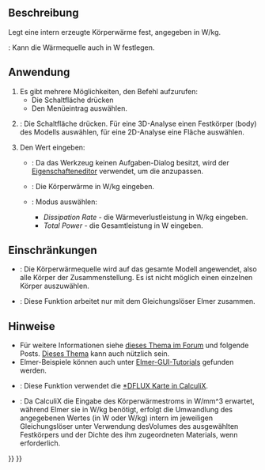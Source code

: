 <languages/>

{{Docnav/de
|[[FEM_ConstraintTemperature/de|RandbedingungTemperatur]]
|[[FEM_ConstantVacuumPermittivity/de|ElektrischeFeldkonstante]]
|[[FEM_Workbench/de|FEM]]
|IconL=FEM_ConstraintTemperature.svg
|IconR=FEM_ConstantVacuumPermittivity.svg
|IconC=Workbench_FEM.svg
}}

{{GuiCommandContainer|
{{GuiCommand/de
|Name=FEM ConstraintBodyHeatSource
|Name/de=FEM RandbedingungKörperwärmequelle
|MenuLocation=Modell → Thermische Randbedingungen und Lasten → Körperwärmequelle
|Workbenches=[[FEM_Workbench/de|FEM]]
|Version=0.19
|SeeAlso=[[FEM_tutorial/de|FEM-Anleitung]]
}}
{{GuiCommandFemInfo/de
|Solvers=CalculiX, Elmer
}}
}}

<span id="Description"></span>
==Beschreibung==

Legt eine intern erzeugte Körperwärme fest, angegeben in W/kg.

{{VersionPlus/de|1.0}}: Kann die Wärmequelle auch in W festlegen.

<span id="Usage"></span>
==Anwendung==

<div class="mw-translate-fuzzy">
# Es gibt mehrere Möglichkeiten, den Befehl aufzurufen:
#* Die Schaltfläche {{Button|[[Image:FEM_ConstraintBodyHeatSource.svg|16px]] '''Körperwärmequelle'''}} drücken
#* Den Menüeintrag {{MenuCommand|Modell → Thermische Randbedingungen und Belastungen → [[Image:FEM_ConstraintBodyHeatSource.svg|16px]] Körperwärmequelle}} auswählen.
# {{VersionPlus/de|0.21}}: Die Schaltfläche {{Button|Hinzufügen}} drücken. Für eine 3D-Analyse einen Festkörper (body) des Modells auswählen, für eine 2D-Analyse eine Fläche auswählen.
# Den Wert eingeben:
#* {{VersionMinus/de|0.20}}: Da das Werkzeug keinen Aufgaben-Dialog besitzt, wird der [[Property_editor|Eigenschafteneditor]] verwendet, um die {{PropertyData/de|Heat Source}} anzupassen.
#* {{Version/de|0.21}}: Die Körperwärme in W/kg eingeben.
#* {{VersionPlus/de|1.0}}: Modus auswählen:
#** ''Dissipation Rate'' - die Wärmeverlustleistung in W/kg eingeben.
#** ''Total Power'' - die Gesamtleistung in W eingeben.
</div>

<span id="Limitations"></span>
==Einschränkungen==

* {{VersionMinus/de|0.20}}: Die Körperwärmequelle wird auf das gesamte Modell angewendet, also alle Körper der Zusammenstellung. Es ist nicht möglich einen einzelnen Körper auszuwählen.
* {{VersionMinus/de|0.21}}: Diese Funktion arbeitet nur mit dem Gleichungslöser Elmer zusammen.

<span id="Notes"></span>
==Hinweise==

* Für weitere Informationen siehe [https://forum.freecadweb.org/viewtopic.php?f=18&t=44705&start=490#p422539 dieses Thema im Forum] und folgende Posts. [https://forum.freecadweb.org/viewtopic.php?f=18&t=28926 Dieses Thema] kann auch nützlich sein.
* Elmer-Beispiele können auch unter [https://www.nic.funet.fi/pub/sci/physics/elmer/doc/ElmerTutorials.pdf Elmer-GUI-Tutorials] gefunden werden.
* {{VersionPlus/de|1.0}}: Diese Funktion verwendet die [https://web.mit.edu/calculix_v2.7/CalculiX/ccx_2.7/doc/ccx/node188.html *DFLUX Karte in CalculiX].
* {{VersionPlus/de|1.0}}: Da CalculiX die Eingabe des Körperwärmestroms in W/mm^3 erwartet, während Elmer sie in W/kg benötigt, erfolgt die Umwandlung des angegebenen Wertes (in W oder W/kg) intern im jeweiligen Gleichungslöser unter Verwendung desVolumes des ausgewählten Festkörpers und der Dichte des ihm zugeordneten Materials, wenn erforderlich.

{{Docnav/de
|[[FEM_ConstraintTemperature/de|RandbedingungTemperatur]]
|[[FEM_ConstantVacuumPermittivity/de|ElektrischeFeldkonstante]]
|[[FEM_Workbench/de|FEM]]
|IconL=FEM_ConstraintTemperature.svg
|IconR=FEM_ConstantVacuumPermittivity.svg
|IconC=Workbench_FEM.svg
}}

{{FEM Tools navi{{#translation:}}}}
{{Userdocnavi{{#translation:}}}}